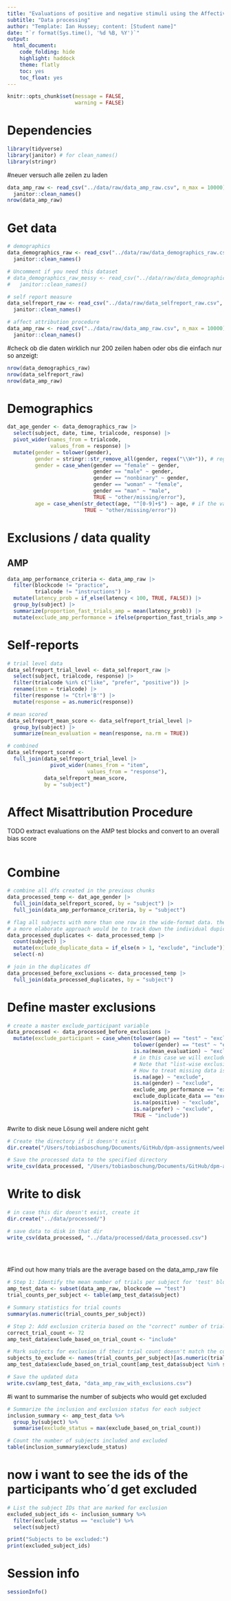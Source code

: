 ```yaml
---
title: "Evaluations of positive and negative stimuli using the Affective Misattribution Procedure (AMP) and self-reports"
subtitle: "Data processing"
author: "Template: Ian Hussey; content: [Student name]"
date: "`r format(Sys.time(), '%d %B, %Y')`"
output:
  html_document:
    code_folding: hide
    highlight: haddock
    theme: flatly
    toc: yes
    toc_float: yes
---
```


```r

knitr::opts_chunk$set(message = FALSE,
                      warning = FALSE)

```


# Dependencies

```r

library(tidyverse)
library(janitor) # for clean_names()
library(stringr)

```


#neuer versuch alle zeilen zu laden
```r
data_amp_raw <- read_csv("../data/raw/data_amp_raw.csv", n_max = 10000) |> 
  janitor::clean_names()
nrow(data_amp_raw)

```



# Get data

```r

# demographics
data_demographics_raw <- read_csv("../data/raw/data_demographics_raw.csv", n_max = 10000) |> 
  janitor::clean_names()

# Uncomment if you need this dataset
# data_demographics_raw_messy <- read_csv("../data/raw/data_demographics_raw.csv", skip = 2, n_max = 10000) |> 
#   janitor::clean_names()

# self report measure
data_selfreport_raw <- read_csv("../data/raw/data_selfreport_raw.csv", n_max = 10000) |> 
  janitor::clean_names()

# affect attribution procedure
data_amp_raw <- read_csv("../data/raw/data_amp_raw.csv", n_max = 10000) |> 
  janitor::clean_names()


```



#check ob die daten wirklich nur 200 zeilen haben oder obs die einfach nur so anzeigt: 
```r

nrow(data_demographics_raw)
nrow(data_selfreport_raw)
nrow(data_amp_raw)
```


# Demographics

```r

dat_age_gender <- data_demographics_raw |>
  select(subject, date, time, trialcode, response) |>
  pivot_wider(names_from = trialcode,
              values_from = response) |>
  mutate(gender = tolower(gender),
         gender = stringr::str_remove_all(gender, regex("\\W+")), # regex is both very useful and awful to write
         gender = case_when(gender == "female" ~ gender,
                            gender == "male" ~ gender,
                            gender == "nonbinary" ~ gender,
                            gender == "woman" ~ "female",
                            gender == "man" ~ "male",
                            TRUE ~ "other/missing/error"),
         age = case_when(str_detect(age, "^[0-9]+$") ~ age, # if the value is only numbers, keep it. 
                         TRUE ~ "other/missing/error")) 

```

# Exclusions / data quality

## AMP

```r

data_amp_performance_criteria <- data_amp_raw |> 
  filter(blockcode != "practice", 
         trialcode != "instructions") |> 
  mutate(latency_prob = if_else(latency < 100, TRUE, FALSE)) |> 
  group_by(subject) |> 
  summarize(proportion_fast_trials_amp = mean(latency_prob)) |>
  mutate(exclude_amp_performance = ifelse(proportion_fast_trials_amp > 0.10, "exclude", "include"))

```

# Self-reports

```r

# trial level data
data_selfreport_trial_level <- data_selfreport_raw |>
  select(subject, trialcode, response) |>
  filter(trialcode %in% c("like", "prefer", "positive")) |>
  rename(item = trialcode) |>
  filter(response != "Ctrl+'B'") |>
  mutate(response = as.numeric(response))

# mean scored
data_selfreport_mean_score <- data_selfreport_trial_level |>
  group_by(subject) |>
  summarize(mean_evaluation = mean(response, na.rm = TRUE))

# combined
data_selfreport_scored <- 
  full_join(data_selfreport_trial_level |>
              pivot_wider(names_from = "item",
                          values_from = "response"),
            data_selfreport_mean_score,
            by = "subject")

```

# Affect Misattribution Procedure

TODO extract evaluations on the AMP test blocks and convert to an overall bias score

```r


```

# Combine

```r

# combine all dfs created in the previous chunks
data_processed_temp <- dat_age_gender |>
  full_join(data_selfreport_scored, by = "subject") |> 
  full_join(data_amp_performance_criteria, by = "subject")

# flag all subjects with more than one row in the wide-format data. these should be excluded in the analysis.
# a more elaborate approach would be to track down the individual dupicate cases and determine which of the mulitiple cases should be retained. 
data_processed_duplicates <- data_processed_temp |>
  count(subject) |>
  mutate(exclude_duplicate_data = if_else(n > 1, "exclude", "include")) |>
  select(-n)

# join in the duplicates df
data_processed_before_exclusions <- data_processed_temp |>
  full_join(data_processed_duplicates, by = "subject")

```

# Define master exclusions

```r

# create a master exclude_participant variable
data_processed <- data_processed_before_exclusions |>
  mutate(exclude_participant = case_when(tolower(age) == "test" ~ "exclude",
                                         tolower(gender) == "test" ~ "exclude",
                                         is.na(mean_evaluation) ~ "exclude",
                                         # in this case we will exclude participants with missing demographics data or outcomes measures data. 
                                         # Note that "list-wise exclusions" like this aren't always justified, as missingness often isn't at random. 
                                         # How to treat missing data is a  whole area of work in itself, which we wont cover here.
                                         is.na(age) ~ "exclude", 
                                         is.na(gender) ~ "exclude",
                                         exclude_amp_performance == "exclude" ~ "exclude",
                                         exclude_duplicate_data == "exclude" ~ "exclude", is.na(like) ~ "exclude",
                                         is.na(positive) ~ "exclude", 
                                         is.na(prefer) ~ "exclude",
                                         TRUE ~ "include"))

```
#write to disk neue Lösung weil andere nicht geht

```r
# Create the directory if it doesn't exist
dir.create("/Users/tobiasboschung/Documents/GitHub/dpm-assignments/week 7/implicit evaluations study/data/processed", showWarnings = FALSE, recursive = TRUE)

# Save the processed data to the specified directory
write_csv(data_processed, "/Users/tobiasboschung/Documents/GitHub/dpm-assignments/week 7/implicit evaluations study/data/processed/data_processed.csv")

```

# Write to disk

```r

# in case this dir doesn't exist, create it
dir.create("../data/processed/")

# save data to disk in that dir
write_csv(data_processed, "../data/processed/data_processed.csv")

          
          
```



#Find out how many trials are the average based on the data_amp_raw file



```r
# Step 1: Identify the mean number of trials per subject for 'test' blockcode
amp_test_data <- subset(data_amp_raw, blockcode == "test")
trial_counts_per_subject <- table(amp_test_data$subject)

# Summary statistics for trial counts
summary(as.numeric(trial_counts_per_subject))

# Step 2: Add exclusion criteria based on the "correct" number of trials (e.g., 72)
correct_trial_count <- 72
amp_test_data$exclude_based_on_trial_count <- "include"

# Mark subjects for exclusion if their trial count doesn't match the correct_trial_count
subjects_to_exclude <- names(trial_counts_per_subject)[as.numeric(trial_counts_per_subject) != correct_trial_count]
amp_test_data$exclude_based_on_trial_count[amp_test_data$subject %in% subjects_to_exclude] <- "exclude"

# Save the updated data
write.csv(amp_test_data, "data_amp_raw_with_exclusions.csv")

```
#i want to summarise the number of subjects who would get excluded

```r
# Summarize the inclusion and exclusion status for each subject
inclusion_summary <- amp_test_data %>% 
  group_by(subject) %>% 
  summarise(exclude_status = max(exclude_based_on_trial_count))

# Count the number of subjects included and excluded
table(inclusion_summary$exclude_status)
```

# now i want to see the ids of the participants who´d get excluded
```r
# List the subject IDs that are marked for exclusion
excluded_subject_ids <- inclusion_summary %>% 
  filter(exclude_status == "exclude") %>% 
  select(subject)

print("Subjects to be excluded:")
print(excluded_subject_ids)

```




# Session info

```r

sessionInfo()

```


